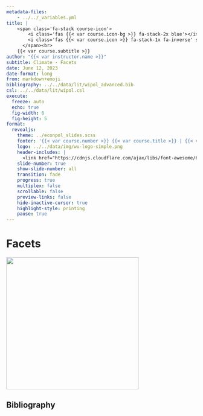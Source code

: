 ```yaml
---
metadata-files: 
    - ../../_variables.yml
title: |
    <span class='fa-stack course-icon'>
        <i class='fas {{< var course.icon-bg >}} fa-stack-2x blue'></i>
        <i class='fas {{< var course.icon >}} fa-stack-1x fa-inverse' style='margin-top:-5pt'></i>
      </span><br>
    {{< var course.subtitle >}}
author: "{{< var instructor.name >}}"  
subtitle: Climate · Facets
date: June 12, 2023
date-format: long
from: markdown+emoji
bibliography: ../../data/lit/wipol_advanced.bib
csl: ../../data/lit/wipol.csl
execute:
  freeze: auto
  echo: true
  fig-width: 6
  fig-height: 5
format:
  revealjs:
    theme: ../econpol_slides.scss
    footer: '{{< var course.number >}} {{< var course.title >}} | {{< var course.semester >}}'
    logo: ../../data/img/wu-logo-simple.png
    header-includes: |
      <link href="https://cdnjs.cloudflare.com/ajax/libs/font-awesome/6.1.1/css/all.min.css" rel="stylesheet"/>
    slide-number: true
    show-slide-number: all
    transition: fade
    progress: true
    multiplex: false
    scrollable: false
    preview-links: false
    hide-inactive-cursor: true
    highlight-style: printing
    pause: true
---
```



# Facets

![](../../data/img/avatar_read.png){fig-align="center" height=350}

::: footer
:::

## Bibliography {.bibstyle}

:::footer
:::